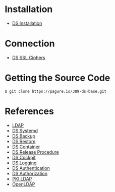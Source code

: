 = Installation =

* [https://github.com/dogtagpki/pki/wiki/DS-Installation DS Installation]

= Connection =

* [[DS SSL Ciphers]]

= Getting the Source Code =

<pre>
$ git clone https://pagure.io/389-ds-base.git
</pre>

= References =

* [[LDAP]]
* [[DS Systemd]]
* [[DS Backup]]
* [[DS Restore]]
* [[DS Container]]
* [[DS Release Procedure]]
* [[DS Cockpit]]
* [[DS Logging]]
* [[DS Authentication]]
* [[DS Authorization]]
* [[PKI LDAP]]
* [[OpenLDAP]]